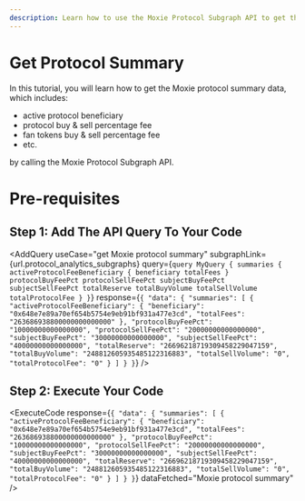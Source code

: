```yaml
---
description: Learn how to use the Moxie Protocol Subgraph API to get the Moxie protocol summary.
---
```



# Get Protocol Summary

In this tutorial, you will learn how to get the Moxie protocol summary data, which includes:

- active protocol beneficiary
- protocol buy & sell percentage fee
- fan tokens buy & sell percentage fee
- etc.

by calling the Moxie Protocol Subgraph API.

# Pre-requisites

<Prerequisites apiName="Moxie Protocol Subgraph" />

## Step 1: Add The API Query To Your Code

<AddQuery
  useCase="get Moxie protocol summary"
  subgraphLink={url.protocol_analytics_subgraphs}
  query={`query MyQuery {
  summaries {
    activeProtocolFeeBeneficiary {
      beneficiary
      totalFees
    }
    protocolBuyFeePct
    protocolSellFeePct
    subjectBuyFeePct
    subjectSellFeePct
    totalReserve
    totalBuyVolume
    totalSellVolume
    totalProtocolFee
  }
}`}
  response={`{
  "data": {
    "summaries": [
      {
        "activeProtocolFeeBeneficiary": {
          "beneficiary": "0x648e7e89a70ef654b5754e9eb91bf931a477e3cd",
          "totalFees": "263686938800000000000000"
        },
        "protocolBuyFeePct": "10000000000000000",
        "protocolSellFeePct": "20000000000000000",
        "subjectBuyFeePct": "30000000000000000",
        "subjectSellFeePct": "40000000000000000",
        "totalReserve": "26696218719309458229047159",
        "totalBuyVolume": "248812605935485122316883",
        "totalSellVolume": "0",
        "totalProtocolFee": "0"
      }
    ]
  }
}`}
/>

## Step 2: Execute Your Code

<ExecuteCode
  response={`{
  "data": {
    "summaries": [
      {
        "activeProtocolFeeBeneficiary": {
          "beneficiary": "0x648e7e89a70ef654b5754e9eb91bf931a477e3cd",
          "totalFees": "263686938800000000000000"
        },
        "protocolBuyFeePct": "10000000000000000",
        "protocolSellFeePct": "20000000000000000",
        "subjectBuyFeePct": "30000000000000000",
        "subjectSellFeePct": "40000000000000000",
        "totalReserve": "26696218719309458229047159",
        "totalBuyVolume": "248812605935485122316883",
        "totalSellVolume": "0",
        "totalProtocolFee": "0"
      }
    ]
  }
}`}
  dataFetched="Moxie protocol summary"
/>

<DeveloperSupport />
